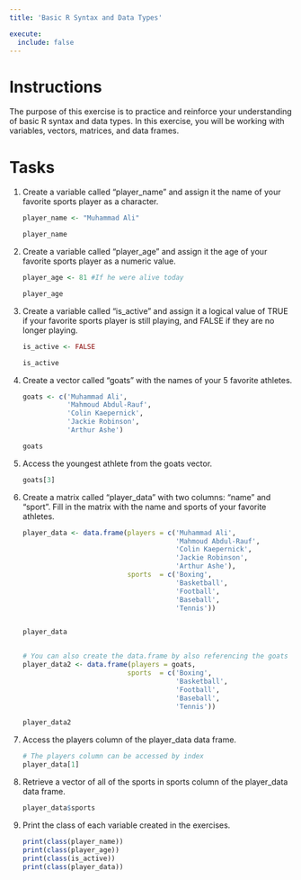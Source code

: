 ```yaml
---
title: 'Basic R Syntax and Data Types'

execute: 
  include: false
---
```


# Instructions

The purpose of this exercise is to practice and reinforce your understanding of basic R syntax and data types. In this exercise, you will be working with variables, vectors, matrices, and data frames.

# Tasks

1.  Create a variable called "player_name" and assign it the name of your favorite sports player as a character.

    ```r

    player_name <- "Muhammad Ali"

    player_name
    ```

2.  Create a variable called "player_age" and assign it the age of your favorite sports player as a numeric value.

    ```r

    player_age <- 81 #If he were alive today

    player_age
    ```

3.  Create a variable called "is_active" and assign it a logical value of TRUE if your favorite sports player is still playing, and FALSE if they are no longer playing.

    ```r
    is_active <- FALSE

    is_active
    ```

4.  Create a vector called "goats" with the names of your 5 favorite athletes.

    ```r
    goats <- c('Muhammad Ali', 
               'Mahmoud Abdul-Rauf', 
               'Colin Kaepernick',
               'Jackie Robinson',
               'Arthur Ashe')

    goats
    ```

5.  Access the youngest athlete from the goats vector.

    ```r

    goats[3]
    ```

6.  Create a matrix called "player_data" with two columns: "name" and "sport". Fill in the matrix with the name and sports of your favorite athletes.

    ```r

    player_data <- data.frame(players = c('Muhammad Ali', 
                                          'Mahmoud Abdul-Rauf',
                                          'Colin Kaepernick',
                                          'Jackie Robinson',
                                          'Arthur Ashe'),
                              sports  = c('Boxing', 
                                          'Basketball',
                                          'Football',
                                          'Baseball',
                                          'Tennis'))


    player_data


    # You can also create the data.frame by also referencing the goats vector created earlier.
    player_data2 <- data.frame(players = goats,
                              sports  = c('Boxing', 
                                          'Basketball',
                                          'Football',
                                          'Baseball',
                                          'Tennis'))

    player_data2
    ```

7.  Access the players column of the player_data data frame.

    ```r

    # The players column can be accessed by index
    player_data[1]
    ```

8.  Retrieve a vector of all of the sports in sports column of the player_data data frame.

    ```r
    player_data$sports
    ```

9.  Print the class of each variable created in the exercises.

    ```r
    print(class(player_name))
    print(class(player_age))
    print(class(is_active))
    print(class(player_data))
    ```
